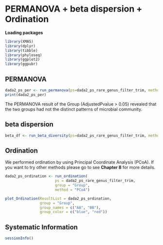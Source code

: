 # PERMANOVA + beta dispersion + Ordination

**Loading packages**

```R
library(XMAS)
library(dplyr)
library(tibble)
library(phyloseq)
library(ggplot2)
library(ggpubr)
```


## PERMANOVA
```r
dada2_ps_per <- run_permanova(ps=dada2_ps_rare_genus_filter_trim, method = "bray", columns = "Group")
print(dada2_ps_per)
```

The PERMANOVA result of the Group (AdjustedPvalue > 0.05) revealed that the two groups had not the distinct patterns of microbial community.

## beta dispersion 
```r
beta_df <- run_beta_diversity(ps=dada2_ps_rare_genus_filter_trim, method = "bray", group = "Group")
```


## Ordination

We performed ordination by using Principal Coordinate Analysis (PCoA). If you want to try other methods please go to see **Chapter 8** for more details.
```r
dada2_ps_ordination <- run_ordination(
                       ps = dada2_ps_rare_genus_filter_trim,
                       group = "Group",
                       method = "PCoA")

plot_Ordination(ResultList = dada2_ps_ordination, 
                group = "Group", 
                group_names = c("AA", "BB"),
                group_color = c("blue", "red"))
```

## Systematic Information
```r
sessionInfo()
```
